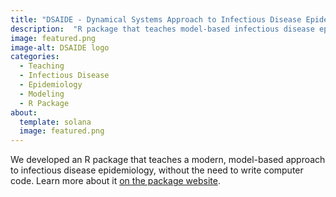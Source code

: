 ```yaml
---
title: "DSAIDE - Dynamical Systems Approach to Infectious Disease Epidemiology"
description:  "R package that teaches model-based infectious disease epidemiology in a user-friendly way."
image: featured.png
image-alt: DSAIDE logo
categories:
  - Teaching
  - Infectious Disease
  - Epidemiology
  - Modeling
  - R Package
about:
  template: solana
  image: featured.png
---
```


We developed an R package that teaches a modern, model-based approach to infectious disease epidemiology, without the need to write computer code. Learn more about it [on the package website](https://ahgroup.github.io/DSAIDE/). 
